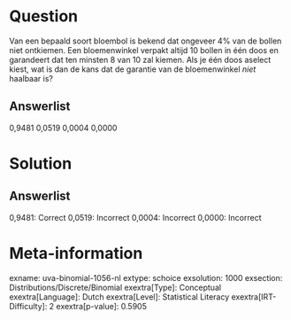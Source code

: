 Question
========

Van een bepaald soort bloembol is bekend dat ongeveer 4% van de bollen
niet ontkiemen. Een bloemenwinkel verpakt altijd 10 bollen in één doos
en garandeert dat ten minsten 8 van 10 zal kiemen. Als je één doos
aselect kiest, wat is dan de kans dat de garantie van de bloemenwinkel *niet* haalbaar is?

Answerlist
----------

0,9481
0,0519
0,0004
0,0000

Solution
========

Answerlist
----------

0,9481: Correct
0,0519: Incorrect
0,0004: Incorrect
0,0000: Incorrect

Meta-information
================
exname: uva-binomial-1056-nl
extype: schoice
exsolution: 1000
exsection: Distributions/Discrete/Binomial
exextra[Type]: Conceptual
exextra[Language]: Dutch
exextra[Level]: Statistical Literacy
exextra[IRT-Difficulty]: 2
exextra[p-value]: 0.5905
